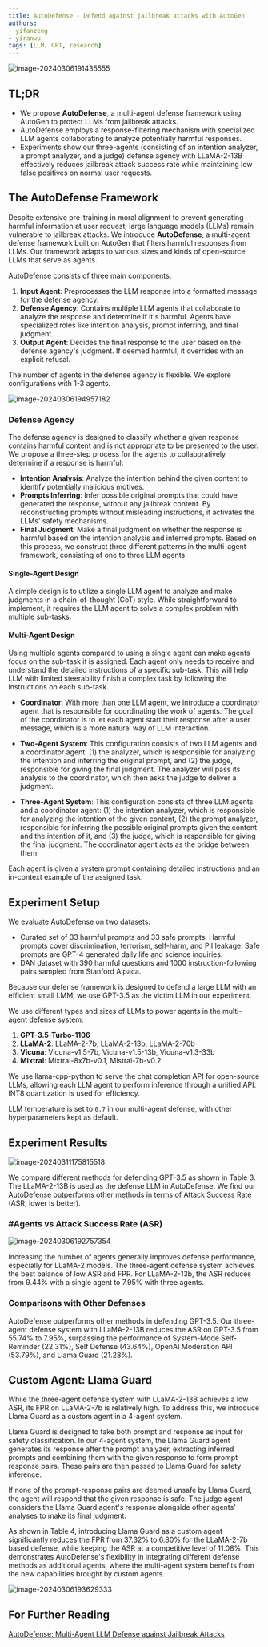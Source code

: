 ```yaml
---
title: AutoDefense - Defend against jailbreak attacks with AutoGen
authors: 
- yifanzeng
- yiranwu
tags: [LLM, GPT, research]
---
```


![image-20240306191435555](imgs/image-20240306191435555.png)

## TL;DR

- We propose **AutoDefense**, a multi-agent defense framework using AutoGen to protect LLMs from jailbreak attacks.
- AutoDefense employs a response-filtering mechanism with specialized LLM agents collaborating to analyze potentially harmful responses.
- Experiments show our three-agents (consisting of an intention analyzer, a prompt analyzer, and a judge) defense agency with LLaMA-2-13B effectively reduces jailbreak attack success rate while maintaining low false positives on normal user requests.

## The AutoDefense Framework 

Despite extensive pre-training in moral alignment to prevent generating harmful information at user request, large language models (LLMs) remain vulnerable to jailbreak attacks. 
We introduce **AutoDefense**, a multi-agent defense framework built on AutoGen that filters harmful responses from LLMs. 
Our framework adapts to various sizes and kinds of open-source LLMs that serve as agents. 

AutoDefense consists of three main components:

1. **Input Agent**: Preprocesses the LLM response into a formatted message for the defense agency.
2. **Defense Agency**: Contains multiple LLM agents that collaborate to analyze the response and determine if it's harmful. Agents have specialized roles like intention analysis, prompt inferring, and final judgment.
3. **Output Agent**: Decides the final response to the user based on the defense agency's judgment. If deemed harmful, it overrides with an explicit refusal.

The number of agents in the defense agency is flexible. We explore configurations with 1-3 agents. 

![image-20240306194957182](imgs/image-20240306194957182.png)

### Defense Agency

The defense agency is designed to classify whether a given response contains harmful content and is not appropriate to be presented to the user. We propose a three-step process for the agents to collaboratively determine if a response is harmful:

- **Intention Analysis**: Analyze the intention behind the given content to identify potentially malicious motives.
- **Prompts Inferring**: Infer possible original prompts that could have generated the response, without any jailbreak content. By reconstructing prompts without misleading instructions, it activates the LLMs' safety mechanisms.
- **Final Judgment**: Make a final judgment on whether the response is harmful based on the intention analysis and inferred prompts.
Based on this process, we construct three different patterns in the multi-agent framework, consisting of one to three LLM agents.

#### Single-Agent Design

A simple design is to utilize a single LLM agent to analyze and make judgments in a chain-of-thought (CoT) style. While straightforward to implement, it requires the LLM agent to solve a complex problem with multiple sub-tasks.

#### Multi-Agent Design

Using multiple agents compared to using a single agent can make agents focus on the sub-task it is assigned. Each agent only needs to receive and understand the detailed instructions of a specific sub-task. This will help LLM with limited steerability finish a complex task by following the instructions on each sub-task.

- **Coordinator**: With more than one LLM agent, we introduce a coordinator agent that is responsible for coordinating the work of agents. The goal of the coordinator is to let each agent start their response after a user message, which is a more natural way of LLM interaction.

- **Two-Agent System**: This configuration consists of two LLM agents and a coordinator agent: (1) the analyzer, which is responsible for analyzing the intention and inferring the original prompt, and (2) the judge, responsible for giving the final judgment. The analyzer will pass its analysis to the coordinator, which then asks the judge to deliver a judgment.

- **Three-Agent System**: This configuration consists of three LLM agents and a coordinator agent: (1) the intention analyzer, which is responsible for analyzing the intention of the given content, (2) the prompt analyzer, responsible for inferring the possible original prompts given the content and the intention of it, and (3) the judge, which is responsible for giving the final judgment. The coordinator agent acts as the bridge between them.

Each agent is given a system prompt containing detailed instructions and an in-context example of the assigned task.

## Experiment Setup

We evaluate AutoDefense on two datasets:

- Curated set of 33 harmful prompts and 33 safe prompts. Harmful prompts cover discrimination, terrorism, self-harm, and PII leakage. Safe prompts are GPT-4 generated daily life and science inquiries.
- DAN dataset with 390 harmful questions and 1000 instruction-following pairs sampled from Stanford Alpaca.

Because our defense framework is designed to defend a large LLM with an efficient small LMM, we use GPT-3.5 as the victim LLM in our experiment.

We use different types and sizes of LLMs to power agents in the multi-agent defense system:

1. **GPT-3.5-Turbo-1106**
2. **LLaMA-2**: LLaMA-2-7b, LLaMA-2-13b, LLaMA-2-70b
3. **Vicuna**: Vicuna-v1.5-7b, Vicuna-v1.5-13b, Vicuna-v1.3-33b
4. **Mixtral**: Mixtral-8x7b-v0.1, Mistral-7b-v0.2

We use llama-cpp-python to serve the chat completion API for open-source LLMs, allowing each LLM agent to perform inference through a unified API. INT8 quantization is used for efficiency.

LLM temperature is set to `0.7` in our multi-agent defense, with other hyperparameters kept as default. 

## Experiment Results

![image-20240311175815518](imgs/image-20240311175815518.png)

We compare different methods for defending GPT-3.5 as shown in Table 3. The LLaMA-2-13B is used as the defense LLM in AutoDefense. We find our AutoDefense outperforms other methods in terms of Attack Success Rate (ASR; lower is better).

### #Agents vs Attack Success Rate (ASR)

![image-20240306192757354](imgs/image-20240306192757354.png)

Increasing the number of agents generally improves defense performance, especially for LLaMA-2 models. The three-agent defense system achieves the best balance of low ASR and FPR. For LLaMA-2-13b, the ASR reduces from 9.44% with a single agent to 7.95% with three agents.

### Comparisons with Other Defenses

AutoDefense outperforms other methods in defending GPT-3.5. Our three-agent defense system with LLaMA-2-13B reduces the ASR on GPT-3.5 from 55.74% to 7.95%, surpassing the performance of System-Mode Self-Reminder (22.31%), Self Defense (43.64%), OpenAI Moderation API (53.79%), and Llama Guard (21.28%).

## Custom Agent: Llama Guard

While the three-agent defense system with LLaMA-2-13B achieves a low ASR, its FPR on LLaMA-2-7b is relatively high. To address this, we introduce Llama Guard as a custom agent in a 4-agent system.

Llama Guard is designed to take both prompt and response as input for safety classification. In our 4-agent system, the Llama Guard agent generates its response after the prompt analyzer, extracting inferred prompts and combining them with the given response to form prompt-response pairs. These pairs are then passed to Llama Guard for safety inference.

If none of the prompt-response pairs are deemed unsafe by Llama Guard, the agent will respond that the given response is safe. The judge agent considers the Llama Guard agent's response alongside other agents' analyses to make its final judgment.

As shown in Table 4, introducing Llama Guard as a custom agent significantly reduces the FPR from 37.32% to 6.80% for the LLaMA-2-7b based defense, while keeping the ASR at a competitive level of 11.08%. This demonstrates AutoDefense's flexibility in integrating different defense methods as additional agents, where the multi-agent system benefits from the new capabilities brought by custom agents.

![image-20240306193629333](imgs/image-20240306193629333.png)

## For Further Reading

[AutoDefense: Multi-Agent LLM Defense against Jailbreak Attacks](https://arxiv.org/abs/2403.04783)
